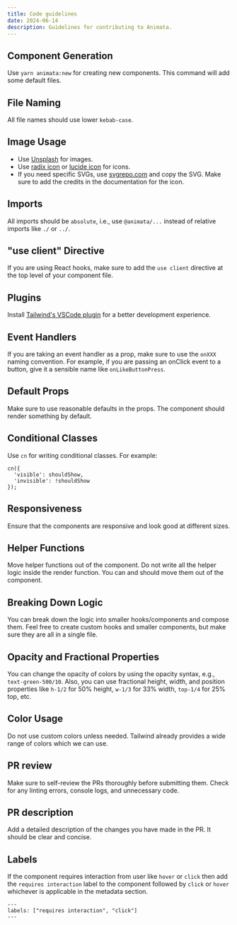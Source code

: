 ```yaml
---
title: Code guidelines
date: 2024-06-14
description: Guidelines for contributing to Animata.
---
```


## Component Generation

Use `yarn animata:new` for creating new components. This command will add some default files.

## File Naming

All file names should use lower `kebab-case`.

## Image Usage

- Use [Unsplash](https://unsplash.com) for images.
- Use [radix icon](https://www.radix-ui.com/icons) or [lucide icon](https://lucide.dev/icons/) for icons.
- If you need specific SVGs, use [svgrepo.com](https://svgrepo.com) and copy the SVG. Make sure to add the credits in the documentation for the icon.

## Imports

All imports should be `absolute`, i.e., use `@animata/...` instead of relative imports like `./` or `../`.

## "use client" Directive

If you are using React hooks, make sure to add the `use client` directive at the top level of your component file.

## Plugins

Install [Tailwind's VSCode plugin](https://tailwindcss.com/docs/editor-setup) for a better development experience.

## Event Handlers

If you are taking an event handler as a prop, make sure to use the `onXXX` naming convention. For example, if you are passing an onClick event to a button, give it a sensible name like `onLikeButtonPress`.

## Default Props

Make sure to use reasonable defaults in the props. The component should render something by default.

## Conditional Classes

Use `cn` for writing conditional classes. For example:

```tsx
cn({
  'visible': shouldShow,
  'invisible': !shouldShow
});
```

## Responsiveness

Ensure that the components are responsive and look good at different sizes.

## Helper Functions

Move helper functions out of the component. Do not write all the helper logic inside the render function. You can and should move them out of the component.

## Breaking Down Logic

You can break down the logic into smaller hooks/components and compose them. Feel free to create custom hooks and smaller components, but make sure they are all in a single file.

## Opacity and Fractional Properties

You can change the opacity of colors by using the opacity syntax, e.g., `text-green-500/10`. Also, you can use fractional height, width, and position properties like `h-1/2` for 50% height, `w-1/3` for 33% width, `top-1/4` for 25% top, etc.

## Color Usage

Do not use custom colors unless needed. Tailwind already provides a wide range of colors which we can use.

## PR review

Make sure to self-review the PRs thoroughly before submitting them. Check for any linting errors, console logs, and unnecessary code.

## PR description

Add a detailed description of the changes you have made in the PR. It should be clear and concise.

## Labels

If the component requires interaction from user like `hover` or `click` then add the `requires interaction` label to the component followed by `click` or `hover` whichever is applicable in the metadata section.

```mdx
---
labels: ["requires interaction", "click"]
---
```
